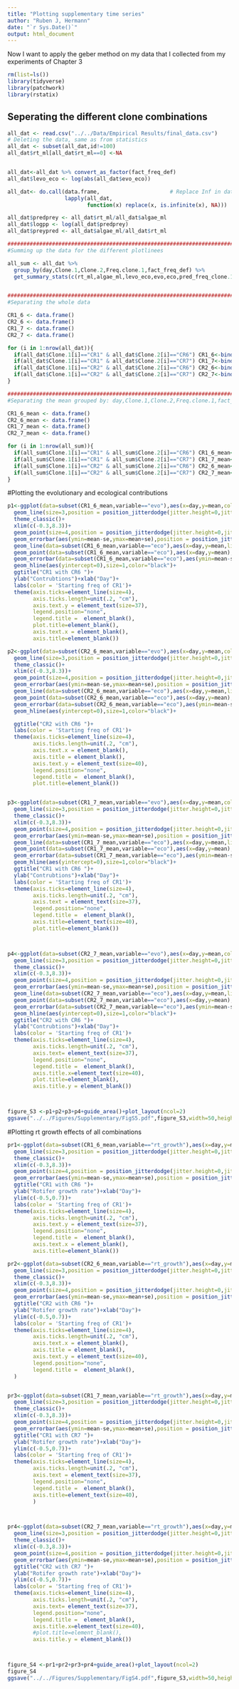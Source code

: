 ```yaml
---
title: "Plotting supplementary time series"
author: "Ruben J, Hermann"
date: "`r Sys.Date()`"
output: html_document
---
```


Now I want to apply the geber method on my data that I collected from my experiments of Chapter 3

```r
rm(list=ls())
library(tidyverse)
library(patchwork)
library(rstatix)
```
## Seperating the different clone combinations

```r
all_dat <- read.csv("../../Data/Empirical Results/final_data.csv")
# Deleting the data, same as from statistics
all_dat <- subset(all_dat,id!=100)
all_dat$rt_ml[all_dat$rt_ml==0] <-NA


all_dat<-all_dat %>% convert_as_factor(fact_freq_def)
all_dat$levo_eco <- log(abs(all_dat$evo_eco))

all_dat<- do.call(data.frame,                      # Replace Inf in data by NA
                  lapply(all_dat,
                         function(x) replace(x, is.infinite(x), NA)))

all_dat$predprey <- all_dat$rt_ml/all_dat$algae_ml
all_dat$logpp <- log(all_dat$predprey)
all_dat$preypred <- all_dat$algae_ml/all_dat$rt_ml

###########################################################################################################
#Summing up the data for the different plotlinees

all_sum <- all_dat %>% 
  group_by(day,Clone.1,Clone.2,Freq.clone.1,fact_freq_def) %>%
  get_summary_stats(c(rt_ml,algae_ml,levo_eco,evo,eco,pred_freq_clone.1,rt_growth), type = "mean_se")


########################################################################################################
#Separating the whole data 

CR1_6 <- data.frame()
CR2_6 <- data.frame()
CR1_7 <- data.frame()
CR2_7 <- data.frame()

for (i in 1:nrow(all_dat)){
  if(all_dat$Clone.1[i]=="CR1" & all_dat$Clone.2[i]=="CR6") CR1_6<-bind_rows(CR1_6,all_dat[i,])
  if(all_dat$Clone.1[i]=="CR1" & all_dat$Clone.2[i]=="CR7") CR1_7<-bind_rows(CR1_7,all_dat[i,])
  if(all_dat$Clone.1[i]=="CR2" & all_dat$Clone.2[i]=="CR6") CR2_6<-bind_rows(CR2_6,all_dat[i,])
  if(all_dat$Clone.1[i]=="CR2" & all_dat$Clone.2[i]=="CR7") CR2_7<-bind_rows(CR2_7,all_dat[i,])
}

#####################################################################################################
#Separating the mean grouped by: day,Clone.1,Clone.2,Freq.clone.1,fact_freq_def

CR1_6_mean <- data.frame()
CR2_6_mean <- data.frame()
CR1_7_mean <- data.frame()
CR2_7_mean <- data.frame()

for (i in 1:nrow(all_sum)){
  if(all_sum$Clone.1[i]=="CR1" & all_sum$Clone.2[i]=="CR6") CR1_6_mean<-bind_rows(CR1_6_mean,all_sum[i,])
  if(all_sum$Clone.1[i]=="CR1" & all_sum$Clone.2[i]=="CR7") CR1_7_mean<-bind_rows(CR1_7_mean,all_sum[i,])
  if(all_sum$Clone.1[i]=="CR2" & all_sum$Clone.2[i]=="CR6") CR2_6_mean<-bind_rows(CR2_6_mean,all_sum[i,])
  if(all_sum$Clone.1[i]=="CR2" & all_sum$Clone.2[i]=="CR7") CR2_7_mean<-bind_rows(CR2_7_mean,all_sum[i,])
}
```


#Plotting the evolutionary and ecological contributions

```r
p1<-ggplot(data=subset(CR1_6_mean,variable=="evo"),aes(x=day,y=mean,color=fact_freq_def,linetype=variable))+
  geom_line(size=3,position = position_jitterdodge(jitter.height=0,jitter.width=0.1,dodge.width = 0.4))+
  theme_classic()+
  xlim(c(-0.3,8.3))+
  geom_point(size=4,position = position_jitterdodge(jitter.height=0,jitter.width=0.1,dodge.width = 0.4),pch=19)+
  geom_errorbar(aes(ymin=mean-se,ymax=mean+se),position = position_jitterdodge(jitter.height=0,jitter.width=0.1,dodge.width = 0.4),size=1,width=0.5)+
  geom_line(data=subset(CR1_6_mean,variable=="eco"),aes(x=day,y=mean,linetype=variable,color=fact_freq_def),size=3,position = position_jitterdodge(jitter.height=0,jitter.width=0.1,dodge.width = 0.4))+
  geom_point(data=subset(CR1_6_mean,variable=="eco"),aes(x=day,y=mean),size=4,pch=15,position = position_jitterdodge(jitter.height=0,jitter.width=0.1,dodge.width = 0.4))+
  geom_errorbar(data=subset(CR1_6_mean,variable=="eco"),aes(ymin=mean-se,ymax=mean+se),position = position_jitterdodge(jitter.height=0,jitter.width=0.1,dodge.width = 0.4),size=1,width=0.5)+
  geom_hline(aes(yintercept=0),size=1,color="black")+
  ggtitle("CR1 with CR6 ")+
  ylab("Contrubtions")+xlab("Day")+
  labs(color = 'Starting freq of CR1')+
  theme(axis.ticks=element_line(size=4),
        axis.ticks.length=unit(.2, "cm"),
        axis.text.y = element_text(size=37),
        legend.position="none",
        legend.title =  element_blank(),
        plot.title=element_blank(),
        axis.text.x = element_blank(),
        axis.title=element_blank())

p2<-ggplot(data=subset(CR2_6_mean,variable=="evo"),aes(x=day,y=mean,color=fact_freq_def,linetype=variable))+
  geom_line(size=3,position = position_jitterdodge(jitter.height=0,jitter.width=0.1,dodge.width = 0.4))+
  theme_classic()+
  xlim(c(-0.3,8.3))+
  geom_point(size=4,position = position_jitterdodge(jitter.height=0,jitter.width=0.1,dodge.width = 0.4),pch=19)+
  geom_errorbar(aes(ymin=mean-se,ymax=mean+se),position = position_jitterdodge(jitter.height=0,jitter.width=0.1,dodge.width = 0.4),size=1,width=0.5)+
  geom_line(data=subset(CR2_6_mean,variable=="eco"),aes(x=day,y=mean,linetype=variable,color=fact_freq_def),size=3,position = position_jitterdodge(jitter.height=0,jitter.width=0.1,dodge.width = 0.4))+
  geom_point(data=subset(CR2_6_mean,variable=="eco"),aes(x=day,y=mean),size=4,pch=15,position = position_jitterdodge(jitter.height=0,jitter.width=0.1,dodge.width = 0.4))+
  geom_errorbar(data=subset(CR2_6_mean,variable=="eco"),aes(ymin=mean-se,ymax=mean+se),position = position_jitterdodge(jitter.height=0,jitter.width=0.1,dodge.width = 0.4),size=1,width=0.5)+
  geom_hline(aes(yintercept=0),size=1,color="black")+

  ggtitle("CR2 with CR6 ")+
  labs(color = 'Starting freq of CR1')+
  theme(axis.ticks=element_line(size=4),
        axis.ticks.length=unit(.2, "cm"),
        axis.text.x = element_blank(),
        axis.title = element_blank(),
        axis.text.y = element_text(size=40),
        legend.position="none",
        legend.title =  element_blank(),
        plot.title=element_blank())


p3<-ggplot(data=subset(CR1_7_mean,variable=="evo"),aes(x=day,y=mean,color=fact_freq_def,linetype=variable))+
  geom_line(size=3,position = position_jitterdodge(jitter.height=0,jitter.width=0.1,dodge.width = 0.4))+
  theme_classic()+
  xlim(c(-0.3,8.3))+
  geom_point(size=4,position = position_jitterdodge(jitter.height=0,jitter.width=0.1,dodge.width = 0.4),pch=19)+
  geom_errorbar(aes(ymin=mean-se,ymax=mean+se),position = position_jitterdodge(jitter.height=0,jitter.width=0.1,dodge.width = 0.4),size=1,width=0.5)+
  geom_line(data=subset(CR1_7_mean,variable=="eco"),aes(x=day,y=mean,linetype=variable,color=fact_freq_def),size=3,position = position_jitterdodge(jitter.height=0,jitter.width=0.1,dodge.width = 0.4))+
  geom_point(data=subset(CR1_7_mean,variable=="eco"),aes(x=day,y=mean),size=4,pch=15,position = position_jitterdodge(jitter.height=0,jitter.width=0.1,dodge.width = 0.4))+
  geom_errorbar(data=subset(CR1_7_mean,variable=="eco"),aes(ymin=mean-se,ymax=mean+se),position = position_jitterdodge(jitter.height=0,jitter.width=0.1,dodge.width = 0.4),size=1,width=0.5)+
  geom_hline(aes(yintercept=0),size=1,color="black")+
  ggtitle("CR1 with CR6 ")+
  ylab("Contrubtions")+xlab("Day")+
  labs(color = 'Starting freq of CR1')+
  theme(axis.ticks=element_line(size=4),
        axis.ticks.length=unit(.2, "cm"),
        axis.text = element_text(size=37),
        legend.position="none",
        legend.title =  element_blank(),
        axis.title=element_text(size=40),
        plot.title=element_blank())



p4<-ggplot(data=subset(CR2_7_mean,variable=="evo"),aes(x=day,y=mean,color=fact_freq_def,linetype=variable))+
  geom_line(size=3,position = position_jitterdodge(jitter.height=0,jitter.width=0.1,dodge.width = 0.4))+
  theme_classic()+
  xlim(c(-0.3,8.3))+
  geom_point(size=4,position = position_jitterdodge(jitter.height=0,jitter.width=0.1,dodge.width = 0.4),pch=19)+
  geom_errorbar(aes(ymin=mean-se,ymax=mean+se),position = position_jitterdodge(jitter.height=0,jitter.width=0.1,dodge.width = 0.4),size=1,width=0.5)+
  geom_line(data=subset(CR2_7_mean,variable=="eco"),aes(x=day,y=mean,linetype=variable,color=fact_freq_def),size=3,position = position_jitterdodge(jitter.height=0,jitter.width=0.1,dodge.width = 0.4))+
  geom_point(data=subset(CR2_7_mean,variable=="eco"),aes(x=day,y=mean),size=4,pch=15,position = position_jitterdodge(jitter.height=0,jitter.width=0.1,dodge.width = 0.4))+
  geom_errorbar(data=subset(CR2_7_mean,variable=="eco"),aes(ymin=mean-se,ymax=mean+se),position = position_jitterdodge(jitter.height=0,jitter.width=0.1,dodge.width = 0.4),size=1,width=0.5)+
  geom_hline(aes(yintercept=0),size=1,color="black")+
  ggtitle("CR2 with CR6 ")+
  ylab("Contrubtions")+xlab("Day")+
  labs(color = 'Starting freq of CR1')+
  theme(axis.ticks=element_line(size=4),
        axis.ticks.length=unit(.2, "cm"),
        axis.text= element_text(size=37),
        legend.position="none",
        legend.title =  element_blank(),
        axis.title.x=element_text(size=40),
        plot.title=element_blank(),
        axis.title.y = element_blank())



figure_S3 <-p1+p2+p3+p4+guide_area()+plot_layout(ncol=2)
ggsave("../../Figures/Supplementary/FigS5.pdf",figure_S3,width=50,height=50,limitsize = FALSE)
```

#Plotting rt growth effects of all combinations

```r
pr1<-ggplot(data=subset(CR1_6_mean,variable=="rt_growth"),aes(x=day,y=mean,color=fact_freq_def,linetype=variable))+
  geom_line(size=3,position = position_jitterdodge(jitter.height=0,jitter.width=0.1,dodge.width = 0.4))+
  theme_classic()+
  xlim(c(-0.3,8.3))+
  geom_point(size=4,position = position_jitterdodge(jitter.height=0,jitter.width=0.1,dodge.width = 0.4),pch=19)+
  geom_errorbar(aes(ymin=mean-se,ymax=mean+se),position = position_jitterdodge(jitter.height=0,jitter.width=0.1,dodge.width = 0.4),size=1,width=0.5)+
  ggtitle("CR1 with CR6 ")+
  ylab("Rotifer growth rate")+xlab("Day")+
  ylim(c(-0.5,0.7))+
  labs(color = 'Starting freq of CR1')+
  theme(axis.ticks=element_line(size=4),
        axis.ticks.length=unit(.2, "cm"),
        axis.text.y = element_text(size=37),
        legend.position="none",
        legend.title =  element_blank(),
        axis.text.x = element_blank(),
        axis.title=element_blank())

pr2<-ggplot(data=subset(CR2_6_mean,variable=="rt_growth"),aes(x=day,y=mean,color=fact_freq_def,linetype=variable))+
  geom_line(size=3,position = position_jitterdodge(jitter.height=0,jitter.width=0.1,dodge.width = 0.4))+
  theme_classic()+
  xlim(c(-0.3,8.3))+
  geom_point(size=4,position = position_jitterdodge(jitter.height=0,jitter.width=0.1,dodge.width = 0.4),pch=19)+
  geom_errorbar(aes(ymin=mean-se,ymax=mean+se),position = position_jitterdodge(jitter.height=0,jitter.width=0.1,dodge.width = 0.4),size=1,width=0.5)+
  ggtitle("CR2 with CR6 ")+
  ylab("Rotifer growth rate")+xlab("Day")+
  ylim(c(-0.5,0.7))+
  labs(color = 'Starting freq of CR1')+
  theme(axis.ticks=element_line(size=4),
        axis.ticks.length=unit(.2, "cm"),
        axis.text.x = element_blank(),
        axis.title = element_blank(),
        axis.text.y = element_text(size=40),
        legend.position="none",
        legend.title =  element_blank(),
  )


pr3<-ggplot(data=subset(CR1_7_mean,variable=="rt_growth"),aes(x=day,y=mean,color=fact_freq_def,linetype=variable))+
  geom_line(size=3,position = position_jitterdodge(jitter.height=0,jitter.width=0.1,dodge.width = 0.4))+
  theme_classic()+
  xlim(c(-0.3,8.3))+
  geom_point(size=4,position = position_jitterdodge(jitter.height=0,jitter.width=0.1,dodge.width = 0.4),pch=19)+
  geom_errorbar(aes(ymin=mean-se,ymax=mean+se),position = position_jitterdodge(jitter.height=0,jitter.width=0.1,dodge.width = 0.4),size=1,width=0.5)+
  ggtitle("CR1 with CR7 ")+
  ylab("Rotifer growth rate")+xlab("Day")+
  ylim(c(-0.5,0.7))+
  labs(color = 'Starting freq of CR1')+
  theme(axis.ticks=element_line(size=4),
        axis.ticks.length=unit(.2, "cm"),
        axis.text = element_text(size=37),
        legend.position="none",
        legend.title =  element_blank(),
        axis.title=element_text(size=40),
        )



pr4<-ggplot(data=subset(CR2_7_mean,variable=="rt_growth"),aes(x=day,y=mean,color=fact_freq_def,linetype=variable))+
  geom_line(size=3,position = position_jitterdodge(jitter.height=0,jitter.width=0.1,dodge.width = 0.4))+
  theme_classic()+
  xlim(c(-0.3,8.3))+
  geom_point(size=4,position = position_jitterdodge(jitter.height=0,jitter.width=0.1,dodge.width = 0.4),pch=19)+
  geom_errorbar(aes(ymin=mean-se,ymax=mean+se),position = position_jitterdodge(jitter.height=0,jitter.width=0.1,dodge.width = 0.4),size=1,width=0.5)+
  ggtitle("CR2 with CR7 ")+
  ylab("Rotifer growth rate")+xlab("Day")+
  ylim(c(-0.5,0.7))+
  labs(color = 'Starting freq of CR1')+
  theme(axis.ticks=element_line(size=4),
        axis.ticks.length=unit(.2, "cm"),
        axis.text= element_text(size=37),
        legend.position="none",
        legend.title =  element_blank(),
        axis.title.x=element_text(size=40),
        #plot.title=element_blank(),
        axis.title.y = element_blank())



figure_S4 <-pr1+pr2+pr3+pr4+guide_area()+plot_layout(ncol=2)
figure_S4
ggsave("../../Figures/Supplementary/FigS4.pdf",figure_S3,width=50,height=50,limitsize = FALSE)
```